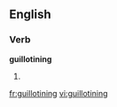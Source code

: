 ==English==

===Verb===
'''guillotining'''

# {{present participle of|[[guillotine]]}}

[[fr:guillotining]]
[[vi:guillotining]]